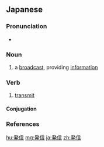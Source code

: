 ==Japanese==
{{ja-kanjitab|はつ|しん|k1=はっ|yomi=on}}

===Pronunciation===
* {{ja-pron|はっしん|y=o|acc=0|acc_ref=NHK}}

===Noun===
{{ja-noun|はっしん}}

# a [[broadcast]], providing [[information]]

===Verb===
{{ja-verb-suru|はっしん}}

# [[transmit]]

====Conjugation====
{{ja-suru|はっしん}}

===References===
<references/>

[[hu:発信]]
[[mg:発信]]
[[ja:発信]]
[[zh:発信]]